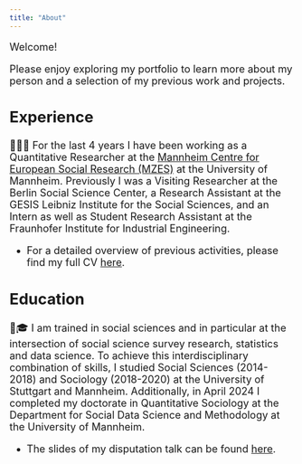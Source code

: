 ```yaml
---
title: "About"
---
```


<font size = "4">

Welcome! 

Please enjoy exploring my portfolio to learn more about my person and a selection of my previous work and projects.

## Experience

👩🏽‍💻 For the last 4 years I have been working as a Quantitative Researcher at the <a href="https://www.mzes.uni-mannheim.de/d7/en" target="_blank">Mannheim Centre for European Social Research (MZES)</a> at the University of Mannheim. Previously I was a Visiting Researcher at the Berlin Social Science Center, a Research Assistant at the GESIS Leibniz Institute for the Social Sciences, and an Intern as well as Student Research Assistant at the Fraunhofer Institute for Industrial Engineering.

- For a detailed overview of previous activities, please find my full CV <a href="https://drive.google.com/file/d/1v7KGB9z12YxLIA2OXLVPf6Q3HcC4zpWQ/view?usp=sharing" target="_blank">here</a>.


## Education

🏫🎓 I am trained in social sciences and in particular at the intersection of social science survey research, statistics and data science. To achieve this interdisciplinary combination of skills, I studied Social Sciences (2014-2018) and Sociology (2018-2020) at the University of Stuttgart and Mannheim. Additionally, in April 2024 I completed my doctorate in Quantitative Sociology at the Department for Social Data Science and Methodology at the University of Mannheim.
  
- The slides of my disputation talk can be found <a href="https://clandesv.github.io/text_classifiers_survey_data/slides.html#/title-slide" target="_blank">here</a>.



  
</font size>

